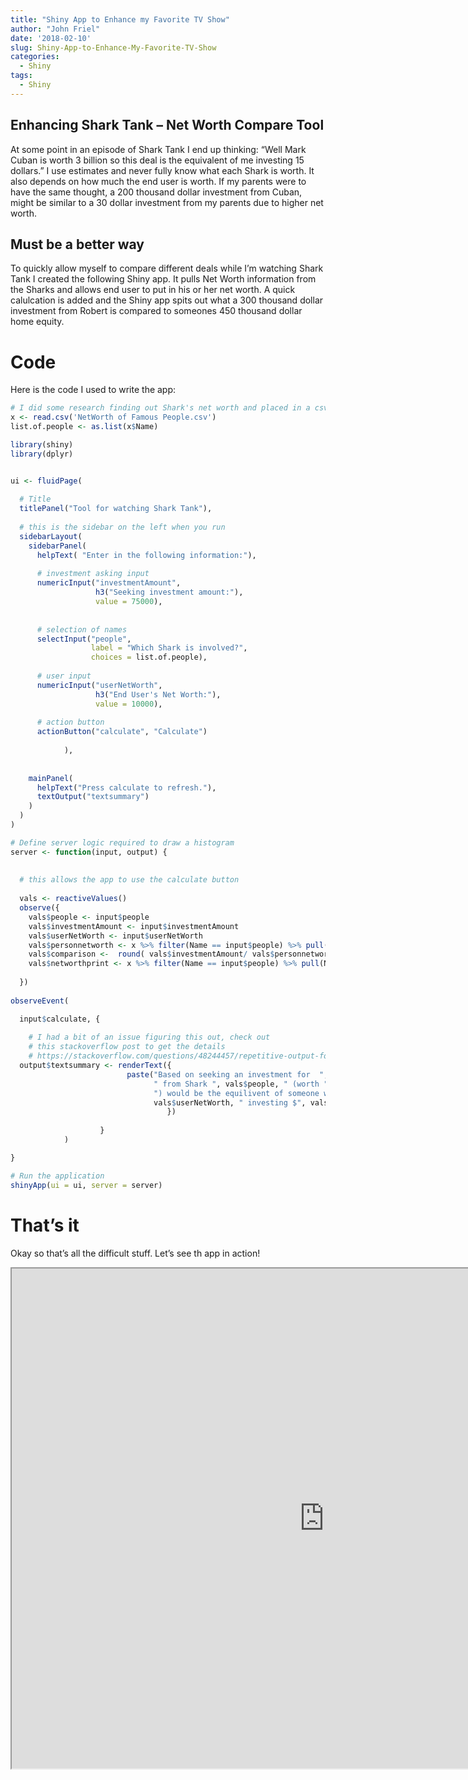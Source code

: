 ```yaml
---
title: "Shiny App to Enhance my Favorite TV Show"
author: "John Friel"
date: '2018-02-10'
slug: Shiny-App-to-Enhance-My-Favorite-TV-Show
categories:
  - Shiny
tags:
  - Shiny
---
```


## Enhancing Shark Tank -- Net Worth Compare Tool

At some point in an episode of Shark Tank I end up thinking: "Well Mark Cuban is worth 3 billion so this deal is the equivalent of me investing 15 dollars." I use estimates and never fully know what each Shark is worth. It also depends on how much the end user is worth. If my parents were to have the same thought, a 200 thousand dollar investment from Cuban, might be similar to a 30 dollar investment from my parents due to higher net worth. 

## Must be a better way 

To quickly allow myself to compare different deals while I'm watching Shark Tank I created the following Shiny app. It pulls Net Worth information from the Sharks and allows end user to put in his or her net worth. A quick calulcation is added and the Shiny app spits out what a 300 thousand dollar investment from Robert is compared to someones 450 thousand dollar home equity. 

# Code 

Here is the code I used to write the app:

```r

# I did some research finding out Shark's net worth and placed in a csv 
x <- read.csv('NetWorth of Famous People.csv')
list.of.people <- as.list(x$Name)

library(shiny)
library(dplyr)


ui <- fluidPage(
   
  # Title 
  titlePanel("Tool for watching Shark Tank"),
  
  # this is the sidebar on the left when you run 
  sidebarLayout(
    sidebarPanel(
      helpText( "Enter in the following information:"),
      
      # investment asking input            
      numericInput("investmentAmount",
                   h3("Seeking investment amount:"),
                   value = 75000),
      
      
      # selection of names
      selectInput("people",
                  label = "Which Shark is involved?",
                  choices = list.of.people),
      
      # user input            
      numericInput("userNetWorth",
                   h3("End User's Net Worth:"),
                   value = 10000),
      
      # action button
      actionButton("calculate", "Calculate")
              
            ), 
      
                  
    mainPanel(
      helpText("Press calculate to refresh."),
      textOutput("textsummary")
    )
  )
)

# Define server logic required to draw a histogram
server <- function(input, output) {
  
  
  # this allows the app to use the calculate button 
  
  vals <- reactiveValues()
  observe({
    vals$people <- input$people
    vals$investmentAmount <- input$investmentAmount
    vals$userNetWorth <- input$userNetWorth
    vals$personnetworth <- x %>% filter(Name == input$people) %>% pull(Networth)
    vals$comparison <-  round( vals$investmentAmount/ vals$personnetworth * vals$userNetWorth, 2)
    vals$networthprint <- x %>% filter(Name == input$people) %>% pull(Networthprint)
    
  })
  
observeEvent(

  input$calculate, {
    
    # I had a bit of an issue figuring this out, check out 
    # this stackoverflow post to get the details     
    # https://stackoverflow.com/questions/48244457/repetitive-output-for-shiny-rendertext
  output$textsummary <- renderText({
                          paste("Based on seeking an investment for  ", vals$investmentAmount, 
                                " from Shark ", vals$people, " (worth ", vals$networthprint,
                                ") would be the equilivent of someone worth ",
                                vals$userNetWorth, " investing $", vals$comparison)
                                   })
  
                    }
            )

}

# Run the application 
shinyApp(ui = ui, server = server)


```


# That's it

Okay so that's all the difficult stuff. Let's see th app in action!


 <div class="iframe_container">
 
 
  <iframe width="1000" height="800" src="https://jpf5046.shinyapps.io/NetWorthCompareTool/" frameborder="1" allowfullscreen></iframe>
</div>
 


